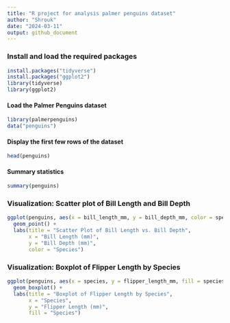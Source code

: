 ```yaml
---
title: "R project for analysis palmer penguins dataset"
author: "Shrouk"
date: "2024-03-11"
output: github_document
---
```

### Install and load the required packages
```r
install.packages("tidyverse")
install.packages("ggplot2")
library(tidyverse)
library(ggplot2)
```

#### Load the Palmer Penguins dataset
```r
library(palmerpenguins)
data("penguins")

```

#### Display the first few rows of the dataset
```r
head(penguins)
```


#### Summary statistics
```r
summary(penguins)

```
### Visualization: Scatter plot of Bill Length and Bill Depth
```r
ggplot(penguins, aes(x = bill_length_mm, y = bill_depth_mm, color = species)) +
  geom_point() +
  labs(title = "Scatter Plot of Bill Length vs. Bill Depth",
       x = "Bill Length (mm)",
       y = "Bill Depth (mm)",
       color = "Species")
```



### Visualization: Boxplot of Flipper Length by Species
```r
ggplot(penguins, aes(x = species, y = flipper_length_mm, fill = species)) +
  geom_boxplot() +
  labs(title = "Boxplot of Flipper Length by Species",
       x = "Species",
       y = "Flipper Length (mm)",
       fill = "Species")
```

